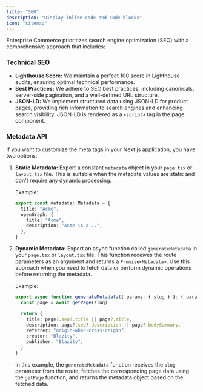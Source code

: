 ```yaml
---
title: "SEO"
description: "Display inline code and code blocks"
icon: "sitemap"
---
```


Enterprise Commerce prioritizes search engine optimization (SEO) with a comprehensive approach that includes:

### Technical SEO

- **Lighthouse Score:** We maintain a perfect 100 score in Lighthouse audits, ensuring optimal technical performance.
- **Best Practices:** We adhere to SEO best practices, including canonicals, server-side pagination, and a well-defined URL structure.
- **JSON-LD:** We implement structured data using JSON-LD for product pages, providing rich information to search engines and enhancing search visibility. JSON-LD is rendered as a `<script>` tag in the page component.

### Metadata API

If you want to customize the meta tags in your Next.js application, you have two options:

1. **Static Metadata:** Export a constant `metadata` object in your `page.tsx` or `layout.tsx` file. This is suitable when the metadata values are static and don't require any dynamic processing.

   Example:

   ```typescript
   export const metadata: Metadata = {
     title: "Acme",
     openGraph: {
       title: "Acme",
       description: "Acme is a...",
     },
   }
   ```

2. **Dynamic Metadata:** Export an async function called `generateMetadata` in your `page.tsx` or `layout.tsx` file. This function receives the route parameters as an argument and returns a `Promise<Metadata>`. Use this approach when you need to fetch data or perform dynamic operations before returning the metadata.

   Example:

   ```typescript
   export async function generateMetadata({ params: { slug } }: { params: { slug: string } }): Promise<Metadata> {
     const page = await getPage(slug)

     return {
       title: page?.seo?.title || page?.title,
       description: page?.seo?.description || page?.bodySummary,
       referrer: "origin-when-cross-origin",
       creator: "Blazity",
       publisher: "Blazity",
     }
   }
   ```

   In this example, the `generateMetadata` function receives the `slug` parameter from the route, fetches the corresponding page data using the `getPage` function, and returns the metadata object based on the fetched data.
